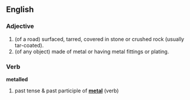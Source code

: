 ==English==

===Adjective===

{{en-adj}}

# (of a road) surfaced, tarred, covered in stone or crushed rock (usually tar-coated).
# (of any object) made of metal or having metal fittings or plating.

===Verb===
'''metalled'''
# past tense & past participle of '''[[metal#verb|metal]]'''  (verb)